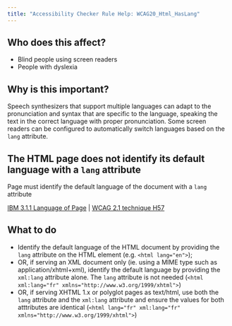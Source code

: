```yaml
---
title: "Accessibility Checker Rule Help: WCAG20_Html_HasLang"
---
```


<div className="toolHelp">
<Row>
<Column colLg={5} colMd={3} colSm={4} className="toolLeft">

## Who does this affect?

* Blind people using screen readers
* People with dyslexia

## Why is this important?

Speech synthesizers that support multiple languages can adapt to the pronunciation and syntax that are specific to the language, speaking the text in the correct language with proper pronunciation. Some screen readers can be configured to automatically switch languages based on the `lang` attribute.

</Column>
<Column colLg={11} colMd={5} colSm={4} className="toolMain">

<div id="locLevel"></div>

## The HTML page does not identify its default language with a `lang` attribute
Page must identify the default language of the document with a `lang` attribute

[IBM 3.1.1 Language of Page](http://www.ibm.com/able/guidelines/ci162/language_of_page.html) | [WCAG 2.1 technique H57](https://www.w3.org/WAI/WCAG21/Techniques/html/H57)

<div id="locSnippet"></div>

## What to do

* Identify the default language of the HTML document by providing the `lang` attribute on the HTML element (e.g. `<html lang="en">`);
* OR, if serving an XML document only (ie. using a MIME type such as application/xhtml+xml), identify the default language by providing the `xml:lang` attribute alone. The `lang` attribute is not needed (`<html xml:lang="fr" xmlns="http://www.w3.org/1999/xhtml">`)
* OR, if serving XHTML 1.x or polyglot pages as text/html, use both the `lang` attribute and the `xml:lang` attribute and ensure the values for both atttributes are identical (`<html lang="fr" xml:lang="fr" xmlns="http://www.w3.org/1999/xhtml">`)


</Column>
</Row>
</div>

